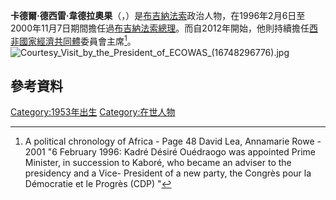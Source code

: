 '''卡德爾·德西雷·韋德拉奧果'''（{{Lang-en|'''Kadré Désiré Ouédraogo'''}}，{{bd|1953年|12月31日||}}）是[[布吉納法索|布吉納法索]]政治人物，在1996年2月6日至2000年11月7日期間擔任過[[布吉納法索總理|布吉納法索總理]]。而自2012年開始，他則持續擔任[[西非國家經濟共同體|西非國家經濟共同體]]委員會主席<ref>A political chronology of Africa - Page 48 David Lea, Annamarie Rowe - 2001 "6 February 1996: Kadré Désiré Ouédraogo was appointed Prime Minister, in succession to Kaboré, who became an adviser to the presidency and a Vice- President of a new party, the Congrès pour la Démocratie et le Progrès (CDP) "</ref>。
[[File:Courtesy_Visit_by_the_President_of_ECOWAS_(16748296776).jpg|thumb]]

== 參考資料 ==
{{Reflist}}

[[Category:1953年出生|Category:1953年出生]]
[[Category:在世人物|Category:在世人物]]